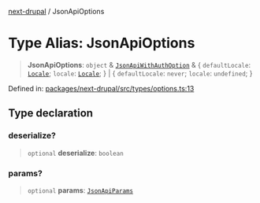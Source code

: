 [next-drupal](../globals.mdx) / JsonApiOptions

# Type Alias: JsonApiOptions

> **JsonApiOptions**: `object` & [`JsonApiWithAuthOption`](JsonApiWithAuthOption.mdx) & \{ `defaultLocale`: [`Locale`](Locale.mdx); `locale`: [`Locale`](Locale.mdx); \} \| \{ `defaultLocale`: `never`; `locale`: `undefined`; \}

Defined in: [packages/next-drupal/src/types/options.ts:13](https://github.com/chapter-three/next-drupal/blob/99d53e7de9f279983acefda33ce5bc4643bafb3c/packages/next-drupal/src/types/options.ts#L13)

## Type declaration

### deserialize?

> `optional` **deserialize**: `boolean`

### params?

> `optional` **params**: [`JsonApiParams`](JsonApiParams.mdx)

